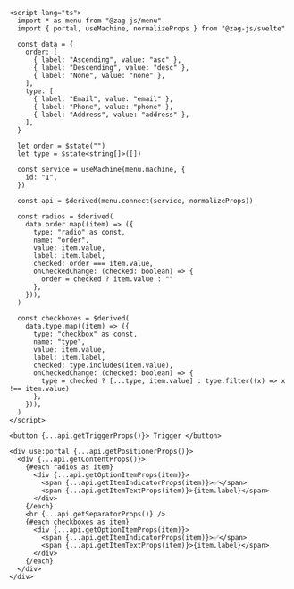 ```svelte
<script lang="ts">
  import * as menu from "@zag-js/menu"
  import { portal, useMachine, normalizeProps } from "@zag-js/svelte"

  const data = {
    order: [
      { label: "Ascending", value: "asc" },
      { label: "Descending", value: "desc" },
      { label: "None", value: "none" },
    ],
    type: [
      { label: "Email", value: "email" },
      { label: "Phone", value: "phone" },
      { label: "Address", value: "address" },
    ],
  }

  let order = $state("")
  let type = $state<string[]>([])

  const service = useMachine(menu.machine, {
    id: "1",
  })

  const api = $derived(menu.connect(service, normalizeProps))

  const radios = $derived(
    data.order.map((item) => ({
      type: "radio" as const,
      name: "order",
      value: item.value,
      label: item.label,
      checked: order === item.value,
      onCheckedChange: (checked: boolean) => {
        order = checked ? item.value : ""
      },
    })),
  )

  const checkboxes = $derived(
    data.type.map((item) => ({
      type: "checkbox" as const,
      name: "type",
      value: item.value,
      label: item.label,
      checked: type.includes(item.value),
      onCheckedChange: (checked: boolean) => {
        type = checked ? [...type, item.value] : type.filter((x) => x !== item.value)
      },
    })),
  )
</script>

<button {...api.getTriggerProps()}> Trigger </button>

<div use:portal {...api.getPositionerProps()}>
  <div {...api.getContentProps()}>
    {#each radios as item}
      <div {...api.getOptionItemProps(item)}>
        <span {...api.getItemIndicatorProps(item)}>✅</span>
        <span {...api.getItemTextProps(item)}>{item.label}</span>
      </div>
    {/each}
    <hr {...api.getSeparatorProps()} />
    {#each checkboxes as item}
      <div {...api.getOptionItemProps(item)}>
        <span {...api.getItemIndicatorProps(item)}>✅</span>
        <span {...api.getItemTextProps(item)}>{item.label}</span>
      </div>
    {/each}
  </div>
</div>
```
